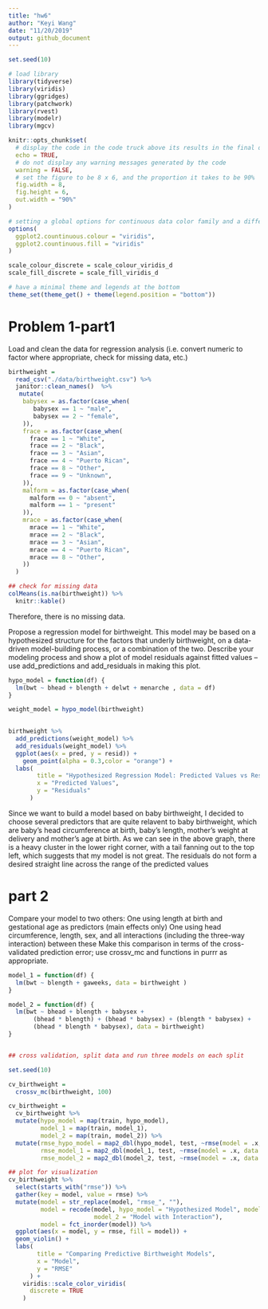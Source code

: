 ```yaml
---
title: "hw6"
author: "Keyi Wang"
date: "11/20/2019"
output: github_document
---
```


```r
set.seed(10)

# load library
library(tidyverse)
library(viridis)
library(ggridges)
library(patchwork)
library(rvest)
library(modelr)
library(mgcv)

knitr::opts_chunk$set(
  # display the code in the code truck above its results in the final document
  echo = TRUE,
  # do not display any warning messages generated by the code
  warning = FALSE,
  # set the figure to be 8 x 6, and the proportion it takes to be 90%
  fig.width = 8,
  fig.height = 6, 
  out.width = "90%"
)

# setting a global options for continuous data color family and a different format to set discrete data to have a color family
options(
  ggplot2.countinuous.colour = "viridis",
  ggplot2.countinuous.fill = "viridis"
)

scale_colour_discrete = scale_colour_viridis_d
scale_fill_discrete = scale_fill_viridis_d

# have a minimal theme and legends at the bottom
theme_set(theme_get() + theme(legend.position = "bottom"))
```
# Problem 1-part1

Load and clean the data for regression analysis (i.e. convert numeric to factor where appropriate, check for missing data, etc.)
```r
birthweight = 
  read_csv("./data/birthweight.csv") %>% 
  janitor::clean_names()  %>%
   mutate(
    babysex = as.factor(case_when(
       babysex == 1 ~ "male",
       babysex == 2 ~ "female",
    )),
    frace = as.factor(case_when(
      frace == 1 ~ "White",
      frace == 2 ~ "Black",
      frace == 3 ~ "Asian",
      frace == 4 ~ "Puerto Rican",
      frace == 8 ~ "Other",
      frace == 9 ~ "Unknown",
    )),
    malform = as.factor(case_when(
      malform == 0 ~ "absent",
      malform == 1 ~ "present"
    )),
    mrace = as.factor(case_when(
      mrace == 1 ~ "White",
      mrace == 2 ~ "Black",
      mrace == 3 ~ "Asian",
      mrace == 4 ~ "Puerto Rican",
      mrace == 8 ~ "Other",
    ))
  )

## check for missing data
colMeans(is.na(birthweight)) %>% 
  knitr::kable()

```
Therefore, there is no missing data.



Propose a regression model for birthweight. This model may be based on a hypothesized structure for the factors that underly birthweight, on a data-driven model-building process, or a combination of the two. Describe your modeling process and show a plot of model residuals against fitted values – use add_predictions and add_residuals in making this plot.
```r
hypo_model = function(df) {
  lm(bwt ~ bhead + blength + delwt + menarche , data = df)
}

weight_model = hypo_model(birthweight)

  
birthweight %>% 
  add_predictions(weight_model) %>% 
  add_residuals(weight_model) %>% 
  ggplot(aes(x = pred, y = resid)) + 
    geom_point(alpha = 0.3,color = "orange") +
  labs(
        title = "Hypothesized Regression Model: Predicted Values vs Residuals",
        x = "Predicted Values",
        y = "Residuals"
      )

```
Since we want to build a model based on baby birthweight, I decided to choose several predictors that are quite relavent to baby birthweight, which are baby’s head circumference at birth, baby's length, mother’s weight at delivery and mother’s age at birth. 
As we can see in the above graph, there is a heavy cluster in the lower right corner, with a tail fanning out to the top left, which suggests that my model is not great. The residuals do not form a desired straight line across the range of the predicted values 

# part 2 
Compare your model to two others:
One using length at birth and gestational age as predictors (main effects only)
One using head circumference, length, sex, and all interactions (including the three-way interaction) between these
Make this comparison in terms of the cross-validated prediction error; use crossv_mc and functions in purrr as appropriate.

```r

model_1 = function(df) {
  lm(bwt ~ blength + gaweeks, data = birthweight )
}

model_2 = function(df) {
  lm(bwt ~ bhead + blength + babysex +
       (bhead * blength) + (bhead * babysex) + (blength * babysex) +
       (bhead * blength * babysex), data = birthweight)
}


## cross validation, split data and run three models on each split

set.seed(10)

cv_birthweight = 
  crossv_mc(birthweight, 100) 

cv_birthweight = 
  cv_birthweight %>% 
  mutate(hypo_model = map(train, hypo_model),
         model_1 = map(train, model_1),
         model_2 = map(train, model_2)) %>% 
  mutate(rmse_hypo_model = map2_dbl(hypo_model, test, ~rmse(model = .x, data = .y)),
         rmse_model_1 = map2_dbl(model_1, test, ~rmse(model = .x, data = .y)),
         rmse_model_2 = map2_dbl(model_2, test, ~rmse(model = .x, data = .y)))

## plot for visualization
cv_birthweight %>% 
  select(starts_with("rmse")) %>% 
  gather(key = model, value = rmse) %>% 
  mutate(model = str_replace(model, "rmse_", ""),
         model = recode(model, hypo_model = "Hypothesized Model", model_1 = "Model with no Interaction",
                        model_2 = "Model with Interaction"), 
         model = fct_inorder(model)) %>% 
  ggplot(aes(x = model, y = rmse, fill = model)) + 
  geom_violin() +
  labs(
        title = "Comparing Predictive Birthweight Models",
        x = "Model",
        y = "RMSE"
      ) +
    viridis::scale_color_viridis(
      discrete = TRUE
    )

```


